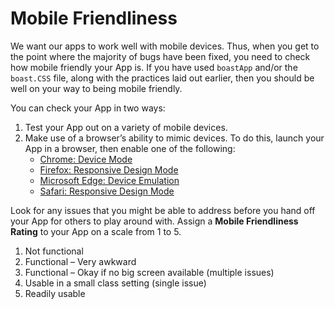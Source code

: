 # Mobile Friendliness {#mobile}

We want our apps to work well with mobile devices. Thus, when you get to the point where the majority of bugs have been fixed, you need to check how mobile friendly your App is. If you have used `boastApp` and/or the `boast.CSS` file, along with the practices laid out earlier, then you should be well on your way to being mobile friendly.

You can check your App in two ways:

1.  Test your App out on a variety of mobile devices.
2.  Make use of a browser's ability to mimic devices. To do this, launch your App in a browser, then enable one of the following:
      - [Chrome: Device Mode](https://developers.google.com/web/tools/chrome-devtools/device-mode/#viewport)
      - [Firefox: Responsive Design Mode](https://developer.mozilla.org/en-US/docs/Tools/Responsive_Design_Mode)
      - [Microsoft Edge: Device Emulation](https://docs.microsoft.com/en-us/microsoft-edge/devtools-guide/emulation)
      - [Safari: Responsive Design Mode](https://support.apple.com/en-gb/guide/safari-developer/dev84bd42758/mac)

Look for any issues that you might be able to address before you hand off your App for others to play around with. Assign a __Mobile Friendliness Rating__ to your App on a scale from 1 to 5.

1.  Not functional
2.  Functional – Very awkward
3.  Functional – Okay if no big screen available (multiple issues)
4.  Usable in a small class setting (single issue)
5.  Readily usable
